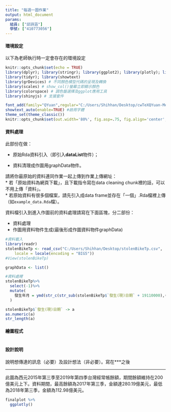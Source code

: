 ```yaml
---
title: "每週一圖作業"
output: html_document
params:
  組員: ["邱詩涵"]  
  學號: ["410773056"]
---
```


#### 環境設定

以下為老師執行時一定會存在的環境設定
```r
knitr::opts_chunk$set(echo = TRUE)
library(dplyr); library(stringr); library(ggplot2); library(plotly); library(lubridate); library(readr);
library(tidyr); library(showtext)
library(grDevices) # 不同顏色模型代碼的呈現及轉換
library(scales) # show_col()螢幕立即顯示顏色
library(colorspace) # 調色盤選擇及ggplot應用工具
library(shinyjs) # 支援套件

font_add(family="QYuan",regular="C:/Users/Shihhan/Desktop/cwTeXQYuan-Medium.ttf")
showtext_auto(enable=TRUE) #啟用字體
theme_set(theme_classic())
knitr::opts_chunk$set(out.width='80%', fig.asp=.75, fig.align='center', fig.showtext=T)
```

#### 資料處理

此部份在做：

  * 原始Rda資料引入（即引入**dataList**物件）；
  
  * 資料清理成作圖用graphData物件。

請將你最原始的資料連同作業一起上傳到作業上傳網址：  
  * 若「原始資料為網頁下載」，且下載指令寫在data cleaning chunk裡的話，可以不用上傳「資料」。  
  * 若原始資料有很多個檔案，請先引入成data frame並存在「一個」.Rda檔裡上傳（如`example_data.Rda`檔）。  

資料檔引入到進入作圖前的資料處理請寫在下面區塊，分二部份：

  * 資料處理  
  * 作圖用資料物件生成(最後形成作圖資料物件graphData)
  
```r
#資料載入
library(readr)
stolenBikeTp <- read_csv("C:/Users/Shihhan/Desktop/stolenBikeTp.csv", 
    locale = locale(encoding = "BIG5"))
#View(stolenBikeTp)

graphData <- list()
```


```r
#資料處裡
stolenBikeTp%>%
  select(-1)%>%
  mutate(
    發生年月 = ymd(str_c(str_sub(stolenBikeTp$`發生(現)日期` + 19110000),(1:6)),"00")
  )

stolenBikeTp$`發生(現)日期` -> a
as.numeric(a)
str_length(a)

```

#### 繪圖程式

```r

```

#### 設計說明
說明想傳達的訊息（必要）及設計想法（非必要）。寫在***之後

*** 

此圖為西元2015年第三季至2019年第四季台灣經常帳餘額，期間餘額維持在200億美元上下。資料期間，最高餘額為2017年第三季，金額達280.19億美元，最低為2018年第三季，金額為112.98億美元。

```r
finalplot %>%
  ggplotly()
```